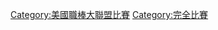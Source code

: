{{catseealso|美國職棒大聯盟投過完全比賽的投手‎}}

[[Category:美國職棒大聯盟比賽|Category:美國職棒大聯盟比賽]]
[[Category:完全比賽|Category:完全比賽]]